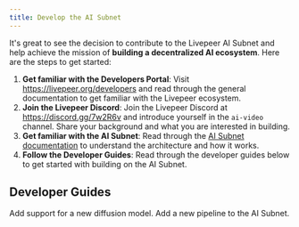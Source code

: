 ```yaml
---
title: Develop the AI Subnet
---
```


It's great to see the decision to contribute to the Livepeer AI Subnet and help
achieve the mission of **building a decentralized AI ecosystem**. Here are the
steps to get started:

1. **Get familiar with the Developers Portal**: Visit
   https://livepeer.org/developers and read through the general documentation to
   get familiar with the Livepeer ecosystem.
2. **Join the Livepeer Discord**: Join the Livepeer Discord at
   https://discord.gg/7w2R6v and introduce yourself in the `ai-video` channel.
   Share your background and what you are interested in building.
3. **Get familiar with the AI Subnet**: Read through the
   [AI Subnet documentation](ai/introduction) to understand the architecture and
   how it works.
4. **Follow the Developer Guides**: Read through the developer guides below to
   get started with building on the AI Subnet.

## Developer Guides

<CardGroup cols={2}>
  <Card
    title="Add a new Model"
    icon="robot"
    iconType="duotone"
    href="/ai/guides/add-model"
  >
    Add support for a new diffusion model.
  </Card>
  <Card
    title="Add a new Pipeline"
    icon="wand-magic-sparkles"
    iconType="duotone"
    href="/ai/guides/add-pipeline"
  >
    Add a new pipeline to the AI Subnet.
  </Card>
</CardGroup>
